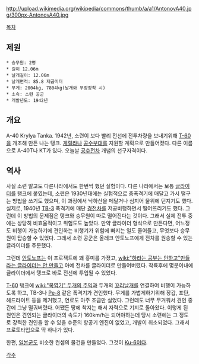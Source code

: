 http://upload.wikimedia.org/wikipedia/commons/thumb/a/a1/AntonovA40.jpg/300px-AntonovA40.jpg

[[목차]]
== 제원 ==
 * 승무원: 2명
 * 길이 12.06m
 * 날개길이: 12.06m
 * 날개면적: 85.8 제곱미터
 * 무게: 2004kg, 7804kg(날개와 무장장착 시)
 * 소속: 소련 공군
 * 개발년도: 1942년

== 개요 == 
A-40 Krylya Tanka.
1942년, 소련이 보다 빨리 전선에 전투차량을 보내기위해 [[T-60]]을 개조해 만든 나는 탱크. [[게릴라]]나 [[공수부대]]를 지원할 계획으로 만들어졌다. 다른 이름으로 A-40T나 KT가 있다. 오늘날 [[공수전차]] 개념의 선구자격이다.

== 역사 ==
사실 소련 말고도 다른나라에서도 한번씩 했던 실험이다. 다른 나라에서는 보통 [[글라이더]]를 탱크에 붙였는데, 소련은 1930년대에는 실험적으로 중폭격기에 매달고 가서 떨구는 방법을 쓰기도 했으며, 이 과정에서 낙하산을 메달거나 심지어 물위에 던지기도 했다. 실제로, 1940년 [[TB-3]] 폭격기에 매단 [[경전차]]를 저공비행하면서 떨어뜨리기도 했다. 그런데 이 방법의 문제점은 탱크와 승무원이 따로 떨어진다는 것이다. 그래서 실제 전투 중에는 상당히 비효율적이고 위험도도 높았다. 만약 글라이더 형식으로 만든다면, 어느정도 비행이 가능하기에 견인하는 비행기가 위험에 빠지는 일도 줄어들고, 무엇보다 승무원이 탑승할 수 있었다. 그래서 소련 공군은 올레크 안토노프에게 전차를 원송할 수 있는 글라이더를 주문했다. 

그런데 [[안토노프]]는 이 프로젝트에 꽤 흥미를 가졌고, [[wiki:"하라는 공부는 안하고"만들라는 글라이더는 안 만들고]] 아예 전차를 글라이더로 만들어버렸다. 착륙후에 몇분이내에 글라이더에서 탱크로 바로 전선에 투입될 수 있었다.

[[T-60]] 탱크에 [[wiki:"복엽기" 두개의 주익]]과 두개의 [[꼬리날개]]를 연결하여 비행이 가능하도록 하고, TB-3나 [[Pe-8]] 같은 폭격기가 견인했다. 무게를 가볍게하기위해 장갑, 포탄, 헤드라이트 등을 제거했고, 연료도 아주 조금만 실었다. 그런데도 너무 무거워서 견인 중간에 그냥 떨궈버렸다. 어쨌든 땅에 착지는 해서 자력으로 기지로 돌아왔다. 이렇게 된 원인은 견인되는 글라이더의 속도가 160km/h는 되어야하는데 당시 소련에는 그 정도로 강력한 견인을 할 수 있을 수준의 항공기 엔진이 없었고, 개발이 취소되었다. 그래서 프로토타입으로 딱 하나가 있다.

한편, [[일본군]]도 비슷한 컨셉의 물건을 만들었다. 그것이 [[Ku-6]]이다.

[[각주]]
